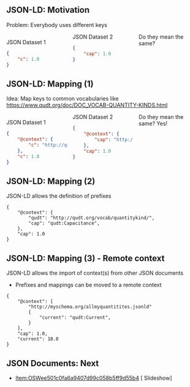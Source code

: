==JSON-LD: Motivation ==
Problem: Everybody uses different keys<div style=" column-count: 3;">
<div>JSON Dataset 1
<syntaxhighlight lang="json">
{
    "c": 1.0
}
</syntaxhighlight>
</div>
<div>JSON Dataset 2
<syntaxhighlight lang="json">
{
    "cap": 1.0
}
</syntaxhighlight>
</div>
<div>
Do they mean the same?
</div>
</div>

==JSON-LD: Mapping (1)==
Idea: Map keys to common vocabularies like https://www.qudt.org/doc/DOC_VOCAB-QUANTITY-KINDS.html
<div style=" column-count: 3;">
<div>JSON Dataset 1
<syntaxhighlight lang="json">
{
    "@context": {
        "c": "http://qudt.org/vocab/quantitykind/Capacitance"  
    },
    "c": 1.0
}
</syntaxhighlight>
</div>
<div>JSON Dataset 2
<syntaxhighlight lang="json">
{    
    "@context": {
        "cap": "http://qudt.org/vocab/quantitykind/Capacitance"  
    },
    "cap": 1.0
}
</syntaxhighlight>
</div>
<div>
Do they mean the same? Yes!
</div>
</div>

== JSON-LD: Mapping (2) ==
JSON-LD allows the definition of prefixes
<syntaxhighlight lang="json-ld">
{
    "@context": {
        "qudt": "http://qudt.org/vocab/quantitykind/",
        "cap": "qudt:Capacitance",        
    },
    "cap": 1.0
}
</syntaxhighlight><div></div>

== JSON-LD: Mapping (3) - Remote context==
JSON-LD allows the import of context(s) from other JSON documents
* Prefixes and mappings can be moved to a remote context 
<syntaxhighlight lang="json-ld">
{
    "@context": [
        "http://myschema.org/allmyquantitites.jsonld"
        {
            "current": "qudt:Current",        
        }
    ],
    "cap": 1.0,
    "current": 10.0 
}
</syntaxhighlight><div></div>

==JSON Documents: Next==
*[[Item:OSWee501c0fa6a9407d99c058b5ff9d55b4]] [{{fullurl:Item:OSWee501c0fa6a9407d99c058b5ff9d55b4|reveal=true}} Slideshow]